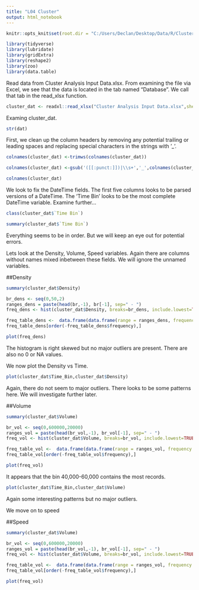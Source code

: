 ```yaml
---
title: "L04 Cluster"
output: html_notebook
---
```


```r
knitr::opts_knit$set(root.dir = "C:/Users/Declan/Desktop/Data/R/Cluster_analysis")

library(tidyverse)
library(lubridate)
library(gridExtra)
library(reshape2)
library(zoo)
library(data.table)

```

Read data from Cluster Analysis Input Data.xlsx. From examining the file via Excel, we see that the data is located in the tab named "Database". We call that tab in the read_xlsx function.

```r
cluster_dat <- readxl::read_xlsx("Cluster Analysis Input Data.xlsx",sheet = 'Database')
```

Examing cluster_dat.

```r

str(dat)
```


First, we clean up the column headers by removing any potential trailing or leading spaces and replacing special characters in the strings with '_'.

```r

colnames(cluster_dat) <-trimws(colnames(cluster_dat))

colnames(cluster_dat) <-gsub('([[:punct:]])|\\s+','_',colnames(cluster_dat))

colnames(cluster_dat)
```

We look to fix the DateTime fields. The first five columns looks to be parsed versions of a DateTime. The 'Time Bin' looks to be the most complete DateTime variable. Examine further...

```r
class(cluster_dat$`Time Bin`)
```

```r
summary(cluster_dat$`Time Bin`)
```

Everything seems to be in order. But we will keep an eye out for potential errors.

Lets look at the Density, Volume, Speed variables. Again there are columns without names mixed inbetween these fields. We will ignore the unnamed variables.

##Density

```r
summary(cluster_dat$Density)

br_dens <- seq(0,50,2)
ranges_dens = paste(head(br,-1), br[-1], sep=" - ")
freq_dens <- hist(cluster_dat$Density, breaks=br_dens, include.lowest=TRUE, plot=FALSE)

freq_table_dens <-  data.frame(data.frame(range = ranges_dens, frequency = freq_dens$counts))
freq_table_dens[order(-freq_table_dens$frequency),]

plot(freq_dens)
```

The histogram is right skewed but no major outliers are present. There are also no 0 or NA values. 

We now plot the Density vs Time.

```r

plot(cluster_dat$Time_Bin,cluster_dat$Density)
```

Again, there do not seem to major outliers. There looks to be some patterns here. We will investigate further later. 

##Volume

```r
summary(cluster_dat$Volume)

br_vol <- seq(0,600000,20000)
ranges_vol = paste(head(br_vol,-1), br_vol[-1], sep=" - ")
freq_vol <- hist(cluster_dat$Volume, breaks=br_vol, include.lowest=TRUE, plot=FALSE)

freq_table_vol <-  data.frame(data.frame(range = ranges_vol, frequency = freq_vol$counts))
freq_table_vol[order(-freq_table_vol$frequency),]

plot(freq_vol)

```

It appears that the bin 40,000-60,000 contains the most records.

```r
plot(cluster_dat$Time_Bin,cluster_dat$Volume)
```

Again some interesting patterns but no major outliers. 

We move on to speed

##Speed

```r


summary(cluster_dat$Volume)

br_vol <- seq(0,600000,20000)
ranges_vol = paste(head(br_vol,-1), br_vol[-1], sep=" - ")
freq_vol <- hist(cluster_dat$Volume, breaks=br_vol, include.lowest=TRUE, plot=FALSE)

freq_table_vol <-  data.frame(data.frame(range = ranges_vol, frequency = freq_vol$counts))
freq_table_vol[order(-freq_table_vol$frequency),]

plot(freq_vol)



```

